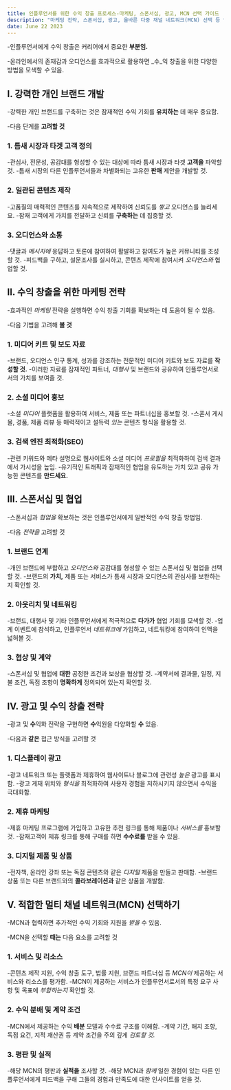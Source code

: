 ```yaml
---
title: 인플루언서를 위한 수익 창출 프로세스-마케팅, 스폰서십, 광고, MCN 선택 가이드
description: "마케팅 전략, 스폰서십, 광고, 올바른 다중 채널 네트워크(MCN) 선택 등 인플루언서로서 수익을 창출하는 과정에 대한 종합적인 가이드를 제공합니다."
date: June 22 2023
---
```



-인플루언서에게 수익 창출은 커리어에서 중요한 **부분임.** 

-온라인에서의 존재감과 오디언스를 효과적으로 활용하면 _수_익 창출을 위한 다양한 방법을 모색할 _수_ 있음.

## I. 강력한 개인 브랜드 개발
-강력한 개인 브랜드를 구축하는 것은 잠재적인 수익 기회를 **유치하는** 데 매우 중요함. 


-다음 단계를 **고려할 것**

### 1. 틈새 시장과 타겟 고객 정의
-관심사, 전문성, 공감대를 형성할 수 있는 대상에 따라 틈새 시장과 타겟 **고객을** 파악할 것.
-틈새 시장의 다른 인플루언서들과 차별화되는 고유한 **판매** 제안을 개발할 것.
### 2. 일관된 콘텐츠 제작
-고품질의 매력적인 콘텐츠를 지속적으로 제작하여 신뢰도를 _쌓고_ 오디언스를 늘리세요.
-잠재 고객에게 가치를 전달하고 신뢰를 **구축하는** 데 집중할 것.
### 3. 오디언스와 소통
-댓글과 _메시지에_ 응답하고 토론에 참여하여 활발하고 참여도가 높은 커뮤니티를 조성할 것.
-피드백을 구하고, 설문조사를 실시하고, 콘텐츠 제작에 참여시켜 _오디언스와_ 협업할 것.
## II. 수익 창출을 위한 마케팅 전략
-효과적인 _마케팅_ 전략을 실행하면 수익 창출 기회를 확보하는 데 도움이 될 수 있음. 


-다음 기법을 고려해 **볼 것**

### 1. 미디어 키트 및 보도 자료
-브랜드, 오디언스 인구 통계, 성과를 강조하는 전문적인 미디어 키트와 보도 자료를 **작성할 것.**
-이러한 자료를 잠재적인 파트너, _대행사_ 및 브랜드와 공유하여 인플루언서로서의 가치를 보여줄 것.
### 2. 소셜 미디어 홍보
-소셜 _미디어_ 플랫폼을 활용하여 서비스, 제품 또는 파트너십을 홍보할 것.
-스폰서 게시물, 경품, 제품 리뷰 등 매력적이고 설득력 _있는_ 콘텐츠 형식을 활용할 것.
### 3. 검색 엔진 최적화(SEO)
-관련 키워드와 메타 설명으로 웹사이트와 소셜 미디어 _프로필을_ 최적화하여 검색 결과에서 가시성을 높임.
-유기적인 트래픽과 잠재적인 협업을 유도하는 가치 있고 공유 가능한 콘텐츠를 **만드세요.**
## III. 스폰서십 및 협업
-스폰서십과 _협업을_ 확보하는 것은 인플루언서에게 일반적인 수익 창출 방법임. 


-다음 _전략을_ 고려할 것

### 1. 브랜드 연계
-개인 브랜드에 부합하고 _오디언스와_ 공감대를 형성할 수 있는 스폰서십 및 협업을 선택할 것.
-브랜드의 **가치,** 제품 또는 서비스가 틈새 시장과 오디언스의 관심사를 보완하는지 확인할 것.
### 2. 아웃리치 및 네트워킹
-브랜드, 대행사 및 기타 인플루언서에게 적극적으로 **다가가** 협업 기회를 모색할 것.
-업계 이벤트에 참석하고, 인플루언서 _네트워크에_ 가입하고, 네트워킹에 참여하여 인맥을 넓혀볼 것.
### 3. 협상 및 계약
-스폰서십 및 협업에 **대한** 공정한 조건과 보상을 협상할 것.
-계약서에 결과물, 일정, 지불 조건, 독점 조항이 **명확하게** 정의되어 있는지 확인할 것.
## IV. 광고 및 수익 창출 전략
-광고 및 **수**익화 전략을 구현하면 **수**익원을 다양화할 **수** 있음. 


-다음과 **같은** 접근 방식을 고려할 것

### 1. 디스플레이 광고
-광고 네트워크 또는 플랫폼과 제휴하여 웹사이트나 블로그에 관련성 _높은_ 광고를 표시함.
-광고 게재 위치와 _형식을_ 최적화하여 사용자 경험을 저하시키지 않으면서 수익을 극대화함.
### 2. 제휴 마케팅
-제휴 마케팅 프로그램에 가입하고 고유한 추천 링크를 통해 제품이나 _서비스를_ 홍보할 것.
-잠재고객이 제휴 링크를 통해 구매를 하면 **수수료를** 받을 수 있음.
### 3. 디지털 제품 및 상품
-전자책, 온라인 강좌 또는 독점 콘텐츠와 같은 _디지털_ 제품을 만들고 판매함.
-브랜드 상품 또는 다른 브랜드와의 **콜라보레이션과** 같은 상품을 개발함.
## V. 적합한 멀티 채널 네트워크(MCN) 선택하기
-MCN과 협력하면 추가적인 수익 기회와 지원을 _받을_ 수 있음. 


-MCN을 선택할 **때는** 다음 요소를 고려할 것

### 1. 서비스 및 리소스
-콘텐츠 제작 지원, 수익 창출 도구, 법률 지원, 브랜드 파트너십 등 _MCN이_ 제공하는 서비스와 리소스를 평가함.
-MCN이 제공하는 서비스가 인플루언서로서의 특정 요구 사항 및 목표에 _부합하는지_ 확인할 것.
### 2. 수익 분배 및 계약 조건
-MCN에서 제공하는 수익 **배분** 모델과 수수료 구조를 이해함.
-계약 기간, 해지 조항, 독점 요건, 지적 재산권 등 계약 조건을 주의 깊게 _검토할 것._
### 3. 평판 및 실적
-해당 MCN의 평판과 **실적을** 조사할 것.
-해당 MCN과 _함께_ 일한 경험이 있는 다른 인플루언서에게 피드백을 구해 그들의 경험과 만족도에 대한 인사이트를 얻을 것.
 